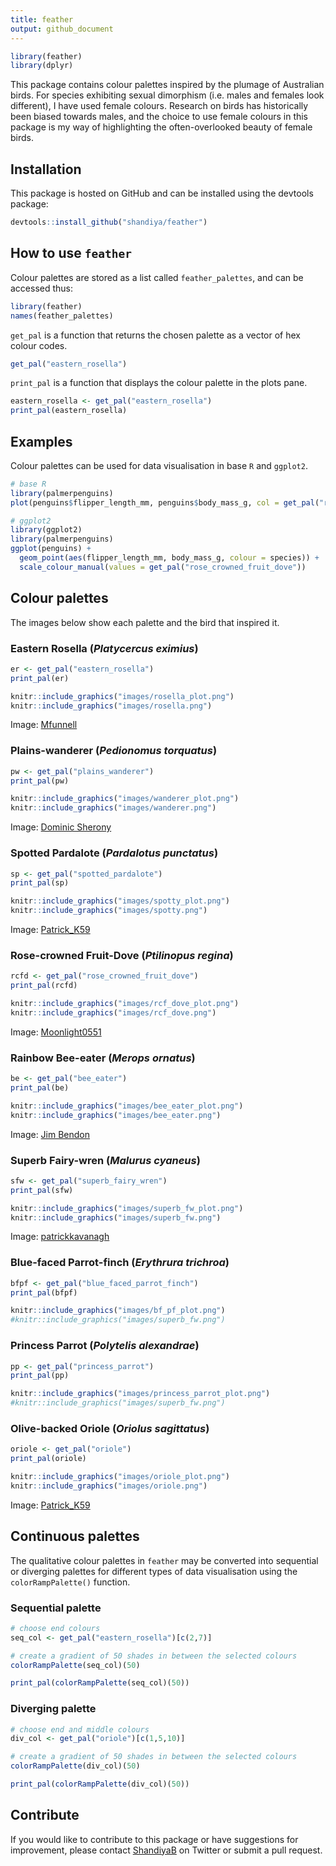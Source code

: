 ```yaml
---
title: feather
output: github_document
---
```


```r
library(feather)
library(dplyr)
```

This package contains colour palettes inspired by the plumage of Australian birds. For species exhibiting sexual dimorphism (i.e. males and females look different), I have used female colours. Research on birds has historically been biased towards males, and the choice to use female colours in this package is my way of highlighting the often-overlooked beauty of female birds.  


## Installation

This package is hosted on GitHub and can be installed using the devtools package:

```r
devtools::install_github("shandiya/feather")
```


## How to use `feather`

Colour palettes are stored as a list called `feather_palettes`, and can be accessed thus:

```r
library(feather)
names(feather_palettes)
```

`get_pal` is a function that returns the chosen palette as a vector of hex colour codes.

```r
get_pal("eastern_rosella")
```

`print_pal` is a function that displays the colour palette in the plots pane.

```r
eastern_rosella <- get_pal("eastern_rosella")
print_pal(eastern_rosella)
```

## Examples

Colour palettes can be used for data visualisation in base `R` and `ggplot2`.

```r

# base R
library(palmerpenguins)
plot(penguins$flipper_length_mm, penguins$body_mass_g, col = get_pal("rose_crowned_fruit_dove")[factor(penguins$species)], pch = 19)

# ggplot2
library(ggplot2)
library(palmerpenguins)
ggplot(penguins) +
  geom_point(aes(flipper_length_mm, body_mass_g, colour = species)) +
  scale_colour_manual(values = get_pal("rose_crowned_fruit_dove"))

```

## Colour palettes

The images below show each palette and the bird that inspired it. 

### Eastern Rosella (*Platycercus eximius*)

```r
er <- get_pal("eastern_rosella")
print_pal(er)
```

```r
knitr::include_graphics("images/rosella_plot.png")
knitr::include_graphics("images/rosella.png")
```  
Image: [Mfunnell](https://commons.wikimedia.org/wiki/File:Eastern_Rosella_(Platycercus_eximius)_in_tree.jpg)


### Plains-wanderer (*Pedionomus torquatus*)

```r
pw <- get_pal("plains_wanderer")
print_pal(pw)
```

```r
knitr::include_graphics("images/wanderer_plot.png")
knitr::include_graphics("images/wanderer.png")
```  
Image: [Dominic Sherony](https://commons.wikimedia.org/wiki/File:Plains-wanderer_(Pedionomus_torquatus)_7_(30547426803).jpg)


### Spotted Pardalote (*Pardalotus punctatus*)

```r
sp <- get_pal("spotted_pardalote")
print_pal(sp)
```

```r
knitr::include_graphics("images/spotty_plot.png")
knitr::include_graphics("images/spotty.png")
```  
Image: [Patrick_K59](https://commons.wikimedia.org/wiki/File:Spotted_Pardalote_(Pardalotus_punctatus)_female_(23113043855).jpg)


### Rose-crowned Fruit-Dove (*Ptilinopus regina*)

```r
rcfd <- get_pal("rose_crowned_fruit_dove")
print_pal(rcfd)
```

```r
knitr::include_graphics("images/rcf_dove_plot.png")
knitr::include_graphics("images/rcf_dove.png")
```  
Image: [Moonlight0551](https://commons.wikimedia.org/wiki/File:Rose-crowned_Fruit-Dove_-_Ptilinopus_regina_(7088988107).jpg)


### Rainbow Bee-eater (*Merops ornatus*)

```r
be <- get_pal("bee_eater")
print_pal(be)
```

```r
knitr::include_graphics("images/bee_eater_plot.png")
knitr::include_graphics("images/bee_eater.png")
```  

Image: [Jim Bendon](https://commons.wikimedia.org/wiki/File:Rainbow_bee_eater_m%26f.jpg)


### Superb Fairy-wren (*Malurus cyaneus*)

```r
sfw <- get_pal("superb_fairy_wren")
print_pal(sfw)
```

```r
knitr::include_graphics("images/superb_fw_plot.png")
knitr::include_graphics("images/superb_fw.png")
```  

Image: [patrickkavanagh](https://www.flickr.com/photos/patrick_k59/50029104096)


### Blue-faced Parrot-finch (*Erythrura trichroa*)
```r
bfpf <- get_pal("blue_faced_parrot_finch")
print_pal(bfpf)
```

```r
knitr::include_graphics("images/bf_pf_plot.png")
#knitr::include_graphics("images/superb_fw.png")
```  


### Princess Parrot (*Polytelis alexandrae*)
```r
pp <- get_pal("princess_parrot")
print_pal(pp)
```

```r
knitr::include_graphics("images/princess_parrot_plot.png")
#knitr::include_graphics("images/superb_fw.png")
```  

### Olive-backed Oriole (*Oriolus sagittatus*)

```r
oriole <- get_pal("oriole")
print_pal(oriole)
```

```r
knitr::include_graphics("images/oriole_plot.png")
knitr::include_graphics("images/oriole.png")
```  
Image: [Patrick_K59](https://www.flickr.com/photos/63175631@N02/16640844194)

## Continuous palettes

The qualitative colour palettes in `feather` may be converted into sequential or diverging palettes for different types of data visualisation using the `colorRampPalette()` function.  

### Sequential palette  

```r
# choose end colours
seq_col <- get_pal("eastern_rosella")[c(2,7)]

# create a gradient of 50 shades in between the selected colours 
colorRampPalette(seq_col)(50)
```

```r
print_pal(colorRampPalette(seq_col)(50))
```


### Diverging palette  

```r
# choose end and middle colours
div_col <- get_pal("oriole")[c(1,5,10)]

# create a gradient of 50 shades in between the selected colours 
colorRampPalette(div_col)(50)
```

```r
print_pal(colorRampPalette(div_col)(50))
```


## Contribute

If you would like to contribute to this package or have suggestions for improvement, please contact [ShandiyaB](https://twitter.com/ShandiyaB) on Twitter or submit a pull request. 



